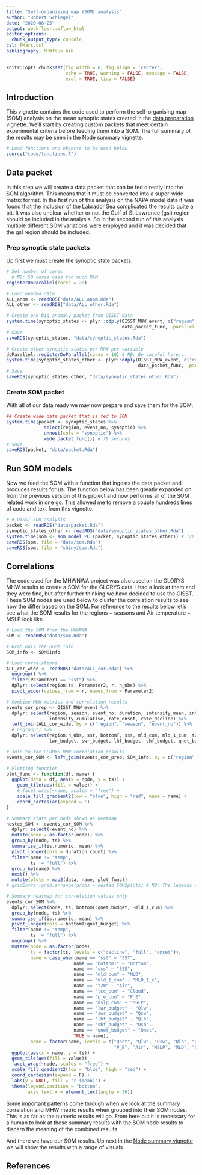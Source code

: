 ```yaml
---
title: "Self-organising map (SOM) analysis"
author: "Robert Schlegel"
date: "2020-08-25"
output: workflowr::wflow_html
editor_options:
  chunk_output_type: console
csl: FMars.csl
bibliography: MHWflux.bib
---
```


```r
knitr::opts_chunk$set(fig.width = 8, fig.align = 'center',
                      echo = TRUE, warning = FALSE, message = FALSE, 
                      eval = TRUE, tidy = FALSE)
```

## Introduction

This vignette contains the code used to perform the self-organising map (SOM) analysis on the mean synoptic states created in the [data preparation](https://robwschlegel.github.io/MHWflux/data-prep.html) vignette. We'll start by creating custom packets that meet certain experimental criteria before feeding them into a SOM. The full summary of the results may be seen in the [Node summary vignette](https://robwschlegel.github.io/MHWflux/node-summary.html).

```r
# Load functions and objects to be used below
source("code/functions.R")
```

## Data packet

In this step we will create a data packet that can be fed directly into the SOM algorithm. This means that it must be converted into a super-wide matrix format. In the first run of this analysis on the NAPA model data it was found that the inclusion of the Labrador Sea complicated the results quite a bit. It was also unclear whether or not the Gulf of St Lawrence (gsl) region should be included in the analysis. So in the second run of this analysis multiple different SOM variations were employed and it was decided that the gsl region should be included.

### Prep synoptic state packets

Up first we must create the synoptic state packets.

```r
# Set number of cores
  # NB: 50 cores uses too much RAM
registerDoParallel(cores = 20)

# Load needed data
ALL_anom <- readRDS("data/ALL_anom.Rda")
ALL_other <- readRDS("data/ALL_other.Rda")

# Create one big anomaly packet from OISST data
system.time(synoptic_states <- plyr::ddply(OISST_MHW_event, c("region", "event_no"),
                                           data_packet_func, .parallel = T, df = ALL_anom)) # 129 seconds
# Save
saveRDS(synoptic_states, "data/synoptic_states.Rda")

# Create other synoptic states per MHW per variable
doParallel::registerDoParallel(cores = 10) # NB: Be careful here...
system.time(synoptic_states_other <- plyr::ddply(OISST_MHW_event, c("region", "event_no"),
                                                 data_packet_func, .parallel = T, df = ALL_other)) # 212 seconds
# Save
saveRDS(synoptic_states_other, "data/synoptic_states_other.Rda")
```

### Create SOM packet

With all of our data ready we may now prepare and save them for the SOM.

```r
## Create wide data packet that is fed to SOM
system.time(packet <- synoptic_states %>%
              select(region, event_no, synoptic) %>%
              unnest(cols = "synoptic") %>%
              wide_packet_func()) # 79 seconds
# Save
saveRDS(packet, "data/packet.Rda")
```

## Run SOM models

Now we feed the SOM with a function that ingests the data packet and produces results for us. The function below has been greatly expanded on from the previous version of this project and now performs all of the SOM related work in one go. This allowed me to remove a couple hundreds lines of code and text from this vignette.

```r
# # OISST SOM analysis
packet <- readRDS("data/packet.Rda")
synoptic_states_other <- readRDS("data/synoptic_states_other.Rda")
system.time(som <- som_model_PCI(packet, synoptic_states_other)) # 176 seconds
saveRDS(som, file = "data/som.Rda")
saveRDS(som, file = "shiny/som.Rda")
```

## Correlations

The code used for the MHWNWA project was also used on the GLORYS MHW results to create a SOM for the GLORYS data. I had a look at them and they were fine, but after further thinking we have decided to use the OISST. These SOM nodes are used below to cluster the correlation results to see how the differ based on the SOM. For reference to the results below let's see what the SOM results for the regions + seasons and Air temperature + MSLP look like.

```r
# Load the SOM from the MHWNWA
SOM <- readRDS("data/som.Rda")

# Grab only the node info
SOM_info <- SOM$info

# Load correlations
ALL_cor_wide <- readRDS("data/ALL_cor.Rda") %>% 
  ungroup() %>% 
  filter(Parameter1 == "sst") %>% 
  dplyr::select(region:ts, Parameter2, r, n_Obs) %>% 
  pivot_wider(values_from = r, names_from = Parameter2)

# Combine MHW metrics and correlation results
events_cor_prep <- OISST_MHW_event %>% 
  dplyr::select(region, season, event_no, duration, intensity_mean, intensity_max, 
                intensity_cumulative, rate_onset, rate_decline) %>% 
  left_join(ALL_cor_wide, by = c("region", "season", "event_no")) %>% 
  # ungroup() %>% 
  dplyr::select(region:n_Obs, sst, bottomT, sss, mld_cum, mld_1_cum, t2m, tcc_cum, p_e_cum, mslp_cum,
                lwr_budget, swr_budget, lhf_budget, shf_budget, qnet_budget)

# Join to the GLORYS MHW correlation results
events_cor_SOM <- left_join(events_cor_prep, SOM_info, by = c("region", "event_no"))

# Plotting function
plot_func <- function(df, name) {
  ggplot(data = df, aes(x = node, y = ts)) +
    geom_tile(aes(fill = value)) +
    # facet_wrap(~name, scales = "free") +
    scale_fill_gradient2(low = "blue", high = "red", name = name) +
    coord_cartesian(expand = F)
}

# Summary stats per node shown as heatmap
nested_SOM <- events_cor_SOM %>% 
  dplyr::select(-event_no) %>% 
  mutate(node = as.factor(node)) %>% 
  group_by(node, ts) %>% 
  summarise_if(is.numeric, mean) %>% 
  pivot_longer(cols = duration:count) %>%
  filter(name != "temp",
         ts != "full") %>%
  group_by(name) %>% 
  nest() %>% 
  mutate(plots = map2(data, name, plot_func)) 
# gridExtra::grid.arrange(grobs = nested_SOM$plots) # NB: The legends are too large for HTML

# Summary heatmap for correlation values only
events_cor_SOM %>% 
  dplyr::select(node, ts, bottomT:qnet_budget, -mld_1_cum) %>% 
  group_by(node, ts) %>% 
  summarise_if(is.numeric, mean) %>% 
  pivot_longer(cols = bottomT:qnet_budget) %>%
  filter(name != "temp",
         ts != "full") %>%
  ungroup() %>% 
  mutate(node = as.factor(node),
         ts = factor(ts, levels = c("decline", "full", "onset")),
         name = case_when(name == "sst" ~ "SST",
                         name == "bottomT" ~ "Bottom",
                         name == "sss" ~ "SSS",
                         name == "mld_cum" ~ "MLD",
                         name == "mld_1_cum" ~ "MLD_1_c",
                         name == "t2m" ~ "Air",
                         name == "tcc_cum" ~ "Cloud",
                         name == "p_e_cum" ~ "P_E",
                         name == "mslp_cum" ~ "MSLP",
                         name == "lwr_budget" ~ "Qlw",
                         name == "swr_budget" ~ "Qsw",
                         name == "lhf_budget" ~ "Qlh",
                         name == "shf_budget" ~ "Qsh",
                         name == "qnet_budget" ~ "Qnet",
                         TRUE ~ name),
         name = factor(name, levels = c("Qnet", "Qlw", "Qsw", "Qlh", "Qsh", "Cloud", 
                                        "P_E", "Air", "MSLP", "MLD", "SSS", "Bottom"))) %>% 
  ggplot(aes(x = name, y = ts)) +
  geom_tile(aes(fill = value)) +
  facet_wrap(~node, scales = "free") +
  scale_fill_gradient2(low = "blue", high = "red") +
  coord_cartesian(expand = F) +
  labs(y = NULL, fill = "r (mean)") +
  theme(legend.position = "bottom",
        axis.text.x = element_text(angle = 30))
```

Some important patterns come through when we look at the summary correlation and MHW metric results when grouped into their SOM nodes. This is as far as the numeric results will go. From here out it is necessary for a human to look at these summary results with the SOM node results to discern the meaning of the combined results.

And there we have our SOM results. Up next in the [Node summary vignette](https://robwschlegel.github.io/MHWflux/node-summary.html) we will show the results with a range of visuals.

## References

